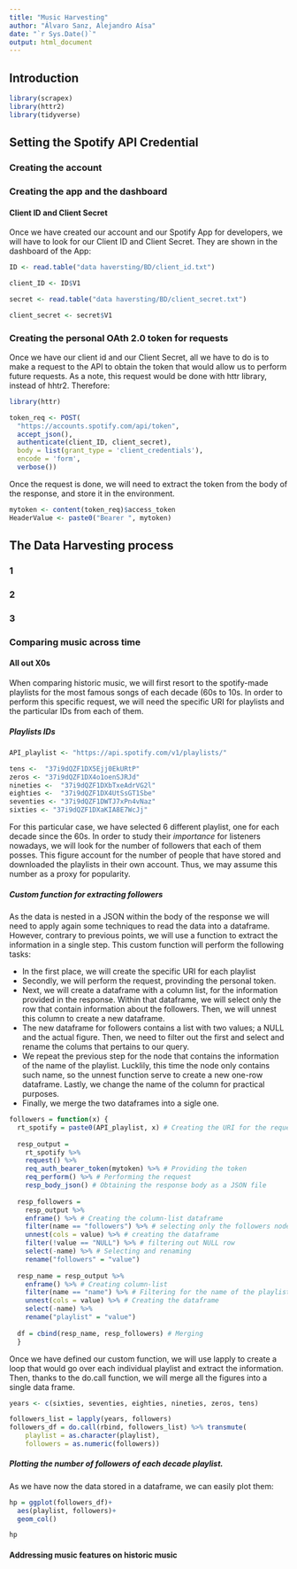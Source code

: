 ```yaml
---
title: "Music Harvesting"
author: "Álvaro Sanz, Alejandro Aísa"
date: "`r Sys.Date()`"
output: html_document
---
```


## Introduction 

```r
library(scrapex)
library(httr2)
library(tidyverse)
```


## Setting the Spotify API Credential 

### Creating the account

### Creating the app and the dashboard

#### Client ID and Client Secret 

Once we have created our account and our Spotify App for developers, we will have to look for our Client ID and Client Secret. They are shown in the dashboard of the App: 

```r
ID <- read.table("data haversting/BD/client_id.txt")

client_ID <- ID$V1
```


```r
secret <- read.table("data haversting/BD/client_secret.txt")

client_secret <- secret$V1
```

### Creating the personal OAth 2.0 token for requests 

Once we have our client id and our Client Secret, all we have to do is to make a request to the API to obtain the token that would allow us to perform future requests. As a note, this request would be done with httr library, instead of hhtr2. Therefore: 

```r
library(httr) 

token_req <- POST(
  "https://accounts.spotify.com/api/token",
  accept_json(),
  authenticate(client_ID, client_secret), 
  body = list(grant_type = 'client_credentials'),
  encode = 'form',
  verbose())

```

Once the request is done, we will need to extract the token from the body of the response, and store it in the environment. 

```r
mytoken <- content(token_req)$access_token
HeaderValue <- paste0("Bearer ", mytoken)
```

## The Data Harvesting process

### 1 

### 2

### 3

### Comparing music across time 

#### All out X0s

When comparing historic music, we will first resort to the spotify-made playlists for the most famous songs of each decade (60s to 10s. In order to perform this specific request, we will need the specific URI for playlists and the particular IDs from each of them. 

##### Playlists IDs

```r
API_playlist <- "https://api.spotify.com/v1/playlists/"

tens <-  "37i9dQZF1DX5Ejj0EkURtP" 
zeros <- "37i9dQZF1DX4o1oenSJRJd"
nineties <-  "37i9dQZF1DXbTxeAdrVG2l" 
eighties <-  "37i9dQZF1DX4UtSsGT1Sbe"
seventies <- "37i9dQZF1DWTJ7xPn4vNaz" 
sixties <- "37i9dQZF1DXaKIA8E7WcJj"
```

For this particular case, we have selected 6 different playlist, one for each decade since the 60s. In order to study their _importance_ for listeners nowadays, we will look for the number of followers that each of them posses. This figure account for the number of people that have stored and downloaded the playlists in their own account. Thus, we may assume this number as a proxy for popularity. 

##### Custom function for extracting followers 

As the data is nested in a JSON within the body of the response we will need to apply again some techniques to read the data into a dataframe. However, contrary to previous points, we will use a function to extract the information in a single step. This custom function will perform the following tasks: 

- In the first place, we will create the specific URI for each playlist 
- Secondly, we will perform the request, provinding the personal token. 
- Next, we will create a dataframe with a column list, for the information provided in the response. Within that dataframe, we will select only the row that contain information about the followers. Then, we will unnest this column to create a new dataframe. 
- The new dataframe for followers contains a list with two values; a NULL and the actual figure. Then, we need to filter out the first and select and rename the colums that pertains to our query. 
- We repeat the previous step for the node that contains the information of the name of the playlist. Lucklily, this time the node only contains such name, so the unnest function serve to create a new one-row dataframe. Lastly, we change the name of the column for practical purposes. 
- Finally, we merge the two dataframes into a sigle one. 

```r
followers = function(x) { 
  rt_spotify = paste0(API_playlist, x) # Creating the URI for the requests
  
  resp_output = 
    rt_spotify %>% 
    request() %>% 
    req_auth_bearer_token(mytoken) %>% # Providing the token
    req_perform() %>% # Performing the request
    resp_body_json() # Obtaining the response body as a JSON file 
  
  resp_followers = 
    resp_output %>% 
    enframe() %>% # Creating the column-list dataframe
    filter(name == "followers") %>% # selecting only the followers node
    unnest(cols = value) %>% # creating the dataframe
    filter(!value == "NULL") %>% # filtering out NULL row 
    select(-name) %>% # Selecting and renaming 
    rename("followers" = "value")
  
  resp_name = resp_output %>% 
    enframe() %>% # Creating column-list
    filter(name == "name") %>% # Filtering for the name of the playlist
    unnest(cols = value) %>% # Creating the dataframe 
    select(-name) %>% 
    rename("playlist" = "value")
    
  df = cbind(resp_name, resp_followers) # Merging 
  }
```

Once we have defined our custom function, we will use lapply to create a loop that would go over each individual playlist and extract the information. Then, thanks to the do.call function, we will merge all the figures into a single data frame. 

```r
years <- c(sixties, seventies, eighties, nineties, zeros, tens)

followers_list = lapply(years, followers) 
followers_df = do.call(rbind, followers_list) %>% transmute(
    playlist = as.character(playlist), 
    followers = as.numeric(followers))
```

##### Plotting the number of followers of each decade playlist. 

As we have now the data stored in a dataframe, we can easily plot them:

```r
hp = ggplot(followers_df)+
  aes(playlist, followers)+
  geom_col()

hp
```

#### Addressing music features on historic music























